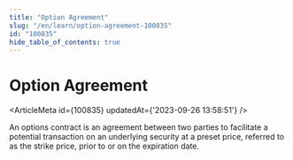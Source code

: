 ```yaml
---
title: "Option Agreement"
slug: "/en/learn/option-agreement-100835"
id: "100835"
hide_table_of_contents: true
---
```



# Option Agreement

<ArticleMeta id={100835} updatedAt={'2023-09-26 13:58:51'} />
<div className='border-solid border-b border-t-0 my-4 border-[var(--ifm-color-gray-300)]' />

An options contract is an agreement between two parties to facilitate a potential transaction on an underlying security at a preset price, referred to as the strike price, prior to or on the expiration date.
